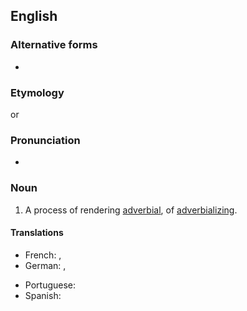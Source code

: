 ==English==

===Alternative forms===
* {{l|en|adverbialisation}} {{qualifier|British spelling}}

===Etymology===
{{suffix|en|adverbialize|ation}} or {{suffix|en|adverbial|ization}}

===Pronunciation===
* {{rhymes|eɪʃən|lang=en}}

===Noun===
{{en-noun|~}}

# A process of rendering [[adverbial]], of [[adverbializing]].

====Translations====
{{trans-top|the process of adverbializing}}
* French: {{t+check|fr|adverbialisation}}, {{t+check|fr|adverbisation}}
* German: {{t|de|Adverbialisierung|f}}, {{t-check|de|Adverbisierung|f}}
{{trans-mid}}
* Portuguese: {{t|pt|adverbialização|f}}
* Spanish: {{t-check|es|adverbialización|f}}
{{trans-bottom}}
